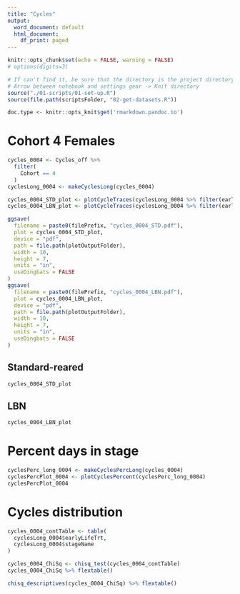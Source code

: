 ```yaml
---
title: "Cycles"
output:
  word_document: default
  html_document:
    df_print: paged
---
```


```r
knitr::opts_chunk$set(echo = FALSE, warning = FALSE)
# options(digits=3)
```

```r
# If can't find it, be sure that the directory is the project directory
# Arrow between notebook and settings gear -> Knit directory
source("./01-scripts/01-set-up.R")
source(file.path(scriptsFolder, "02-get-datasets.R"))

```

```r
doc.type <- knitr::opts_knit$get('rmarkdown.pandoc.to')
```

# Cohort 4 Females
```r
cycles_0004 <- Cycles_off %>%
  filter(
    Cohort == 4
  )
cyclesLong_0004 <- makeCyclesLong(cycles_0004)

cycles_0004_STD_plot <- plotCycleTraces(cyclesLong_0004 %>% filter(earlyLifeTrt == "STD"))
cycles_0004_LBN_plot <- plotCycleTraces(cyclesLong_0004 %>% filter(earlyLifeTrt == "LBN"))

ggsave(
  filename = paste0(filePrefix, "cycles_0004_STD.pdf"),
  plot = cycles_0004_STD_plot,
  device = "pdf",
  path = file.path(plotOutputFolder),
  width = 10,
  height = 7,
  units = "in",
  useDingbats = FALSE
)
ggsave(
  filename = paste0(filePrefix, "cycles_0004_LBN.pdf"),
  plot = cycles_0004_LBN_plot,
  device = "pdf",
  path = file.path(plotOutputFolder),
  width = 10,
  height = 7,
  units = "in",
  useDingbats = FALSE
)
```
## Standard-reared
```r
cycles_0004_STD_plot
```

## LBN
```r
cycles_0004_LBN_plot
```

# Percent days in stage
```r
cyclesPerc_long_0004 <- makeCyclesPercLong(cycles_0004)
cyclesPercPlot_0004 <- plotCyclesPercent(cyclesPerc_long_0004)
cyclesPercPlot_0004
```

# Cycles distribution
```r
cycles_0004_contTable <- table(
  cyclesLong_0004$earlyLifeTrt,
  cyclesLong_0004$stageName
)

cycles_0004_ChiSq <- chisq_test(cycles_0004_contTable)
cycles_0004_ChiSq %>% flextable()

chisq_descriptives(cycles_0004_ChiSq) %>% flextable()
```


